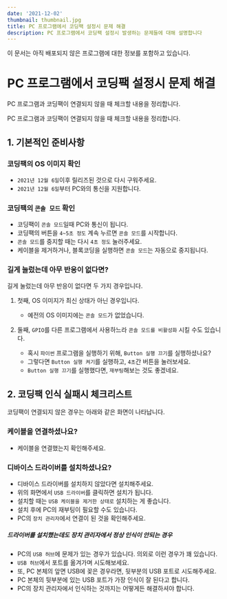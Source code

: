 ```yaml
---
date: '2021-12-02'
thumbnail: thumbnail.jpg
title: PC 프로그램에서 코딩팩 설정시 문제 해결
description: PC 프로그램에서 코딩팩 설정시 발생하는 문제들에 대해 설명합니다
---
```



이 문서는 아직 배포되지 않은 프로그램에 대한 정보를 포함하고 있습니다.


# PC 프로그램에서 코딩팩 설정시 문제 해결

PC 프로그램과 코딩팩이 연결되지 않을 때 체크할 내용을 정리합니다.

<MdxTextBox>
    <Box sx={{color:'secondary.main', fontWeight:600, mb:1}}>
        PC 프로그램과 코딩팩이 연결되지 않을 때 체크할 내용을 정리합니다.
    </Box>
</MdxTextBox>

## 1. 기본적인 준비사항

### 코딩팩의 OS 이미지 확인
- `2021년 12월 6일`이후 릴리즈된 것으로 다시 구워주세요.
- `2021년 12월 6일`부터 PC와의 통신을 지원합니다.

### 코딩팩의 `콘솔 모드` 확인
- 코딩팩이 `콘솔 모드`일때 PC와 통신이 됩니다.
- 코딩팩의 버튼을 `4~5초 정도` 계속 누르면 `콘솔 모드`를 시작합니다.
- `콘솔 모드`를 중지할 때는 다시 `4초 정도` 눌러주세요.
- 케이블을 제거하거나, 블록코딩을 실행하면 `콘솔 모드`는 자동으로 중지됩니다.

<MdxImageView src="/images/hw-pc/codingpack_console_mode1.png" caption="콘솔 모드 시작하기" transparentBg/>

### 길게 눌렀는데 아무 반응이 없다면?
길게 눌렀는데 아무 반응이 없다면 두 가지 경우입니다.

1. 첫째, OS 이미지가 최신 상태가 아닌 경우입니다.
    - 예전의 OS 이미지에는 `콘솔 모드`가 없었습니다.

1. 둘째, `GPIO`를 다른 프로그램에서 사용하느라 `콘솔 모드를 비활성화` 시킬 수도 있습니다.
    - 혹시 `파이썬` 프로그램을 실행하기 위해, `Button 실행 끄기`를 실행하셨나요?
    - 그렇다면 `Button 실행 켜기`를 실행하고, `4초`간 버튼을 눌러보세요.
    - `Button 실행 끄기`를 실행했다면, `재부팅`해보는 것도 좋겠네요.

<MdxImageView src="/images/hw-pc/codingpack_button_stop.png" caption="버튼 실행 끄기를 실행하셨나요?" />

## 2. 코딩팩 인식 실패시 체크리스트

코딩팩이 연결되지 않은 경우는 아래와 같은 화면이 나타납니다.

<MdxImageView src="/images/hw-pc/codingpack_not_connected.png" caption="코딩팩이 연결되지 않은 경우" transparentBg/>

### 케이블을 연결하셨나요?

- 케이블을 연결했는지 확인해주세요.

### 디바이스 드라이버를 설치하셨나요?

- 디바이스 드라이버를 설치하지 않았다면 설치해주세요.
- 위의 화면에서 `USB 드라이버`를 클릭하면 설치가 됩니다.
- 설치할 때는 `USB 케이블을 제거한 상태로` 설치하는 게 좋습니다.
- 설치 후에 PC의 재부팅이 필요할 수도 있습니다.
- PC의 `장치 관리자`에서 연결이 된 것을 확인해주세요.
 
<MdxImageView src="/images/hw-pc/device_manager2.png" caption="코딩팩이 인식된 장치 관리자" transparentBg/>


##### 드라이버를 설치했는데도 장치 관리자에서 정상 인식이 안되는 경우

- PC의 `USB 허브`에 문제가 있는 경우가 있습니다. 의외로 이런 경우가 꽤 있습니다.
- `USB 허브`에서 포트를 옮겨가며 시도해보세요.
- 또, PC 본체의 앞면 USB에 꽂은 경우라면, 뒷부분의 USB 포트로 시도해주세요.
- PC 본체의 뒷부분에 있는 USB 포트가 가장 인식이 잘 된다고 합니다.
- PC의 장치 관리자에서 인식하는 것까지는 어떻게든 해결하셔야 합니다.

